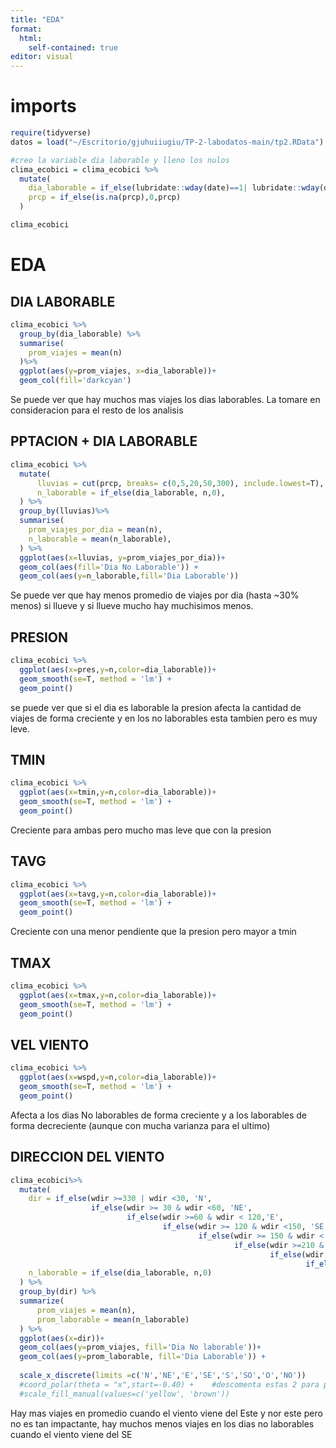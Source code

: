 ```yaml
---
title: "EDA"
format: 
  html:
    self-contained: true
editor: visual
---
```


# imports

```r
require(tidyverse)
datos = load("~/Escritorio/gjuhuiiugiu/TP-2-labodatos-main/tp2.RData")
```

```r
#creo la variable dia laborable y lleno los nulos
clima_ecobici = clima_ecobici %>%
  mutate(
    dia_laborable = if_else(lubridate::wday(date)==1| lubridate::wday(date)==7,FALSE, TRUE),
    prcp = if_else(is.na(prcp),0,prcp)
  )

clima_ecobici
```

# EDA

## DIA LABORABLE

```r

clima_ecobici %>%
  group_by(dia_laborable) %>%
  summarise(
    prom_viajes = mean(n)
  )%>%
  ggplot(aes(y=prom_viajes, x=dia_laborable))+
  geom_col(fill='darkcyan')

```

Se puede ver que hay muchos mas viajes los dias laborables. La tomare en consideracion para el resto de los analisis

## PPTACION + DIA LABORABLE

```r

clima_ecobici %>%
  mutate(
      lluvias = cut(prcp, breaks= c(0,5,20,50,300), include.lowest=T),
      n_laborable = if_else(dia_laborable, n,0),
  ) %>%
  group_by(lluvias)%>%
  summarise(
    prom_viajes_por_dia = mean(n),
    n_laborable = mean(n_laborable),
  ) %>%
  ggplot(aes(x=lluvias, y=prom_viajes_por_dia))+
  geom_col(aes(fill='Dia No Laborable')) +
  geom_col(aes(y=n_laborable,fill='Dia Laborable'))

```

Se puede ver que hay menos promedio de viajes por dia (hasta \~30% menos) si llueve y si llueve mucho hay muchisimos menos.

## PRESION

```r
clima_ecobici %>%
  ggplot(aes(x=pres,y=n,color=dia_laborable))+
  geom_smooth(se=T, method = 'lm') +
  geom_point()
```

se puede ver que si el dia es laborable la presion afecta la cantidad de viajes de forma creciente y en los no laborables esta tambien pero es muy leve.

## TMIN

```r
clima_ecobici %>%
  ggplot(aes(x=tmin,y=n,color=dia_laborable))+
  geom_smooth(se=T, method = 'lm') +
  geom_point()
```

Creciente para ambas pero mucho mas leve que con la presion

## TAVG

```r
clima_ecobici %>%
  ggplot(aes(x=tavg,y=n,color=dia_laborable))+
  geom_smooth(se=T, method = 'lm') +
  geom_point()
```

Creciente con una menor pendiente que la presion pero mayor a tmin\

## TMAX

```r
clima_ecobici %>%
  ggplot(aes(x=tmax,y=n,color=dia_laborable))+
  geom_smooth(se=T, method = 'lm') +
  geom_point()
```

## VEL VIENTO

```r
clima_ecobici %>%
  ggplot(aes(x=wspd,y=n,color=dia_laborable))+
  geom_smooth(se=T, method = 'lm') +
  geom_point()
```

Afecta a los dias No laborables de forma creciente y a los laborables de forma decreciente (aunque con mucha varianza para el ultimo)

## DIRECCION DEL VIENTO

```r
clima_ecobici%>% 
  mutate(
    dir = if_else(wdir >=330 | wdir <30, 'N',
                  if_else(wdir >= 30 & wdir <60, 'NE',
                          if_else(wdir >=60 & wdir < 120,'E',
                                  if_else(wdir >= 120 & wdir <150, 'SE',
                                          if_else(wdir >= 150 & wdir < 210, 'S',
                                                  if_else(wdir >=210 & wdir < 240, 'SO',
                                                          if_else(wdir >=240 & wdir < 300, 'O',
                                                                  if_else(wdir >=300 & wdir < 330,'NO',NA)))))))),
    n_laborable = if_else(dia_laborable, n,0)
  ) %>%
  group_by(dir) %>%
  summarize(
      prom_viajes = mean(n),
      prom_laborable = mean(n_laborable)
  ) %>%
  ggplot(aes(x=dir))+
  geom_col(aes(y=prom_viajes, fill='Dia No laborable'))+
  geom_col(aes(y=prom_laborable, fill='Dia Laborable')) +
 
  scale_x_discrete(limits =c('N','NE','E','SE','S','SO','O','NO'))
  #coord_polar(theta = "x",start=-0.40) +    #descomenta estas 2 para pizza
  #scale_fill_manual(values=c('yellow', 'brown'))

```

Hay mas viajes en promedio cuando el viento viene del Este y nor este pero no es tan impactante, hay muchos menos viajes en los dias no laborables cuando el viento viene del SE
